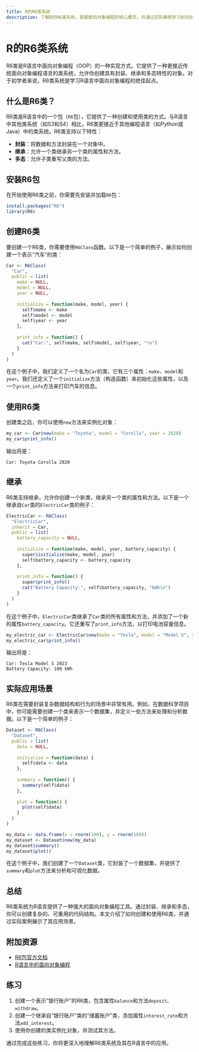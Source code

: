 ```yaml
---
title: R的R6类系统
description: 了解R的R6类系统，掌握面向对象编程的核心概念，并通过实际案例学习如何创建和使用R6类。
---
```


# R的R6类系统

R6类是R语言中面向对象编程（OOP）的一种实现方式。它提供了一种更接近传统面向对象编程语言的类系统，允许你创建具有封装、继承和多态特性的对象。对于初学者来说，R6类系统是学习R语言中面向对象编程的绝佳起点。

## 什么是R6类？

R6类是R语言中的一个包（`R6`包），它提供了一种创建和使用类的方式。与R语言中其他类系统（如S3和S4）相比，R6类更接近于其他编程语言（如Python或Java）中的类系统。R6类支持以下特性：

- **封装**：将数据和方法封装在一个对象中。
- **继承**：允许一个类继承另一个类的属性和方法。
- **多态**：允许子类重写父类的方法。

## 安装R6包

在开始使用R6类之前，你需要先安装并加载`R6`包：

```r
install.packages("R6")
library(R6)
```

## 创建R6类

要创建一个R6类，你需要使用`R6Class`函数。以下是一个简单的例子，展示如何创建一个表示“汽车”的类：

```r
Car <- R6Class(
  "Car",
  public = list(
    make = NULL,
    model = NULL,
    year = NULL,
    
    initialize = function(make, model, year) {
      self$make <- make
      self$model <- model
      self$year <- year
    },
    
    print_info = function() {
      cat("Car:", self$make, self$model, self$year, "\n")
    }
  )
)
```

在这个例子中，我们定义了一个名为`Car`的类，它有三个属性：`make`、`model`和`year`。我们还定义了一个`initialize`方法（构造函数）来初始化这些属性，以及一个`print_info`方法来打印汽车的信息。

## 使用R6类

创建类之后，你可以使用`new`方法来实例化对象：

```r
my_car <- Car$new(make = "Toyota", model = "Corolla", year = 2020)
my_car$print_info()
```

输出将是：

```
Car: Toyota Corolla 2020
```

## 继承

R6类支持继承，允许你创建一个新类，继承另一个类的属性和方法。以下是一个继承自`Car`类的`ElectricCar`类的例子：

```r
ElectricCar <- R6Class(
  "ElectricCar",
  inherit = Car,
  public = list(
    battery_capacity = NULL,
    
    initialize = function(make, model, year, battery_capacity) {
      super$initialize(make, model, year)
      self$battery_capacity <- battery_capacity
    },
    
    print_info = function() {
      super$print_info()
      cat("Battery Capacity:", self$battery_capacity, "kWh\n")
    }
  )
)
```

在这个例子中，`ElectricCar`类继承了`Car`类的所有属性和方法，并添加了一个新的属性`battery_capacity`。它还重写了`print_info`方法，以打印电池容量信息。

```r
my_electric_car <- ElectricCar$new(make = "Tesla", model = "Model S", year = 2023, battery_capacity = 100)
my_electric_car$print_info()
```

输出将是：

```
Car: Tesla Model S 2023
Battery Capacity: 100 kWh
```

## 实际应用场景

R6类在需要封装复杂数据结构和行为的场景中非常有用。例如，在数据科学项目中，你可能需要创建一个类来表示一个数据集，并定义一些方法来处理和分析数据。以下是一个简单的例子：

```r
Dataset <- R6Class(
  "Dataset",
  public = list(
    data = NULL,
    
    initialize = function(data) {
      self$data <- data
    },
    
    summary = function() {
      summary(self$data)
    },
    
    plot = function() {
      plot(self$data)
    }
  )
)

my_data <- data.frame(x = rnorm(100), y = rnorm(100))
my_dataset <- Dataset$new(my_data)
my_dataset$summary()
my_dataset$plot()
```

在这个例子中，我们创建了一个`Dataset`类，它封装了一个数据集，并提供了`summary`和`plot`方法来分析和可视化数据。

## 总结

R6类系统为R语言提供了一种强大的面向对象编程工具。通过封装、继承和多态，你可以创建复杂的、可重用的代码结构。本文介绍了如何创建和使用R6类，并通过实际案例展示了其应用场景。

## 附加资源

- [R6包官方文档](https://r6.r-lib.org/)
- [R语言中的面向对象编程](https://adv-r.hadley.nz/oo.html)

## 练习

1. 创建一个表示“银行账户”的R6类，包含属性`balance`和方法`deposit`、`withdraw`。
2. 创建一个继承自“银行账户”类的“储蓄账户”类，添加属性`interest_rate`和方法`add_interest`。
3. 使用你创建的类实例化对象，并测试其方法。

通过完成这些练习，你将更深入地理解R6类系统及其在R语言中的应用。